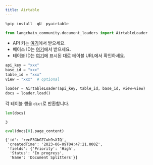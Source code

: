 ```yaml
---
title: Airtable
---
```


```python
%pip install -qU  pyairtable
```

```python
from langchain_community.document_loaders import AirtableLoader
```

* API 키는 [여기](https://support.airtable.com/docs/creating-and-using-api-keys-and-access-tokens)에서 받으세요.
* 베이스 ID는 [여기](https://airtable.com/developers/web/api/introduction)에서 받으세요.
* 테이블 ID는 [여기](https://www.highviewapps.com/kb/where-can-i-find-the-airtable-base-id-and-table-id/#:~:text=Both%20the%20Airtable%20Base%20ID,URL%20that%20begins%20with%20tbl)에 표시된 대로 테이블 URL에서 확인하세요.

```python
api_key = "xxx"
base_id = "xxx"
table_id = "xxx"
view = "xxx"  # optional
```

```python
loader = AirtableLoader(api_key, table_id, base_id, view=view)
docs = loader.load()
```

각 테이블 행을 `dict`로 반환합니다.

```python
len(docs)
```

```output
3
```

```python
eval(docs[0].page_content)
```

```output
{'id': 'recF3GbGZCuh9sXIQ',
 'createdTime': '2023-06-09T04:47:21.000Z',
 'fields': {'Priority': 'High',
  'Status': 'In progress',
  'Name': 'Document Splitters'}}
```
